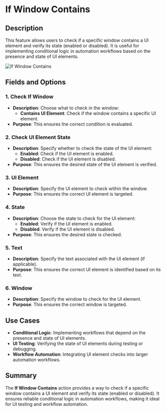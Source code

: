 # If Window Contains  

## Description

This feature allows users to check if a specific window contains a UI element and verify its state (enabled or disabled). It is useful for implementing conditional logic in automation workflows based on the presence and state of UI elements.  

![If Window Contains](../../assets/ui-automation/if-window-contains.png)  

## Fields and Options  

### 1. **Check If Window** 

- **Description**: Choose what to check in the window:  
  - **Contains UI Element**: Check if the window contains a specific UI element.  
- **Purpose**: This ensures the correct condition is evaluated.  

### 2. **Check UI Element State** 

- **Description**: Specify whether to check the state of the UI element:  
  - **Enabled**: Check if the UI element is enabled.  
  - **Disabled**: Check if the UI element is disabled.  
- **Purpose**: This ensures the desired state of the UI element is verified.  

### 3. **UI Element** 

- **Description**: Specify the UI element to check within the window.  
- **Purpose**: This ensures the correct UI element is targeted.  

### 4. **State** 

- **Description**: Choose the state to check for the UI element:  
  - **Enabled**: Verify if the UI element is enabled.  
  - **Disabled**: Verify if the UI element is disabled.  
- **Purpose**: This ensures the desired state is checked.  

### 5. **Text** 

- **Description**: Specify the text associated with the UI element (if applicable).  
- **Purpose**: This ensures the correct UI element is identified based on its text.  

### 6. **Window** 

- **Description**: Specify the window to check for the UI element.  
- **Purpose**: This ensures the correct window is targeted.  

## Use Cases

- **Conditional Logic**: Implementing workflows that depend on the presence and state of UI elements.  
- **UI Testing**: Verifying the state of UI elements during testing or debugging.  
- **Workflow Automation**: Integrating UI element checks into larger automation workflows.  

## Summary

The **If Window Contains** action provides a way to check if a specific window contains a UI element and verify its state (enabled or disabled). It ensures reliable conditional logic in automation workflows, making it ideal for UI testing and workflow automation.